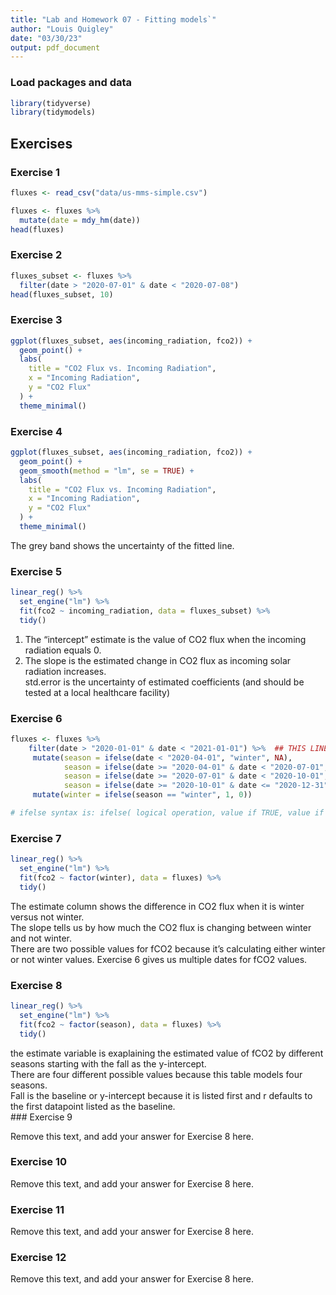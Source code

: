 ```yaml
---
title: "Lab and Homework 07 - Fitting models`"
author: "Louis Quigley"
date: "03/30/23"
output: pdf_document
---
```


### Load packages and data

```r
library(tidyverse)
library(tidymodels)
```

## Exercises

### Exercise 1

```r
fluxes <- read_csv("data/us-mms-simple.csv")
```

```r
fluxes <- fluxes %>% 
  mutate(date = mdy_hm(date))
head(fluxes)
```

### Exercise 2

```r
fluxes_subset <- fluxes %>% 
  filter(date > "2020-07-01" & date < "2020-07-08")
head(fluxes_subset, 10) 
```

### Exercise 3

```r
ggplot(fluxes_subset, aes(incoming_radiation, fco2)) +
  geom_point() +
  labs(
    title = "CO2 Flux vs. Incoming Radiation",
    x = "Incoming Radiation",
    y = "CO2 Flux"
  ) +
  theme_minimal()
```


### Exercise 4

```r
ggplot(fluxes_subset, aes(incoming_radiation, fco2)) +
  geom_point() +
  geom_smooth(method = "lm", se = TRUE) +
  labs(
    title = "CO2 Flux vs. Incoming Radiation",
    x = "Incoming Radiation",
    y = "CO2 Flux"
  ) +
  theme_minimal()
```
The grey band shows the uncertainty of the fitted line.

### Exercise 5

```r
linear_reg() %>% 
  set_engine("lm") %>% 
  fit(fco2 ~ incoming_radiation, data = fluxes_subset) %>% 
  tidy()
```
1. The "intercept" estimate is the value of CO2 flux when the incoming radiation equals 0.  
2. The slope is the estimated change in CO2 flux as incoming solar radiation increases.  
std.error is the uncertainty of estimated coefficients (and should be tested at a local healthcare facility)

### Exercise 6

```r
fluxes <- fluxes %>% 
    filter(date > "2020-01-01" & date < "2021-01-01") %>%  ## THIS LINE IS NEW 
     mutate(season = ifelse(date < "2020-04-01", "winter", NA),
            season = ifelse(date >= "2020-04-01" & date < "2020-07-01", "spring", season),
            season = ifelse(date >= "2020-07-01" & date < "2020-10-01", "summer", season),
            season = ifelse(date >= "2020-10-01" & date <= "2020-12-31", "fall", season)) %>% 
     mutate(winter = ifelse(season == "winter", 1, 0))

# ifelse syntax is: ifelse( logical operation, value if TRUE, value if FALSE )

```


### Exercise 7

```r
linear_reg() %>% 
  set_engine("lm") %>% 
  fit(fco2 ~ factor(winter), data = fluxes) %>% 
  tidy()
```
The estimate column shows the difference in CO2 flux when it is winter versus not winter.  
The slope tells us by how much the CO2 flux is changing between winter and not winter.  
There are two possible values for fCO2 because it's calculating either winter or not winter values. Exercise 6 gives us multiple dates for fCO2 values. 

### Exercise 8

```r
linear_reg() %>% 
  set_engine("lm") %>% 
  fit(fco2 ~ factor(season), data = fluxes) %>% 
  tidy()
```
the estimate variable is exaplaining the estimated value of fCO2 by different seasons starting with the fall as the y-intercept.  
There are four different possible values because this table models four seasons.  
Fall is the baseline or y-intercept because it is listed first and r defaults to the first datapoint listed as the baseline.  
### Exercise 9

Remove this text, and add your answer for Exercise 8 here.

### Exercise 10

Remove this text, and add your answer for Exercise 8 here.

### Exercise 11

Remove this text, and add your answer for Exercise 8 here.

### Exercise 12

Remove this text, and add your answer for Exercise 8 here.
